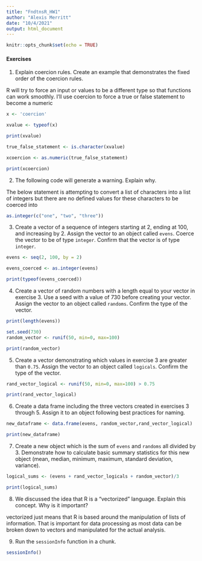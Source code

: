 ```yaml
---
title: "FndtnsR_HW1"
author: "Alexis Merritt"
date: "10/4/2021"
output: html_document
---
```


```r
knitr::opts_chunk$set(echo = TRUE)
```

#### Exercises

1.  Explain coercion rules. Create an example that demonstrates the fixed order of the coercion rules.


R will try to force an input or values to be a different type so that functions can work smoothly. I'll use coercion to force a true or false statement to become a numeric
```r
x <- 'coercion'

xvalue <- typeof(x)

print(xvalue)

true_false_statement <- is.character(xvalue)

xcoercion <- as.numeric(true_false_statement)

print(xcoercion)
```

2.  The following code will generate a warning. Explain why.

The below statement is attempting to convert a list of characters into a list of integers but there are no defined values for these characters to be coerced into

```r
as.integer(c("one", "two", "three"))
```

3.  Create a vector of a sequence of integers starting at 2, ending at 100, and increasing by 2. Assign the vector to an object called `evens`. Coerce the vector to be of type `integer`. Confirm that the vector is of type `integer`.

```r
evens <- seq(2, 100, by = 2)

evens_coerced <- as.integer(evens)

print(typeof(evens_coerced))
```

4.  Create a vector of random numbers with a length equal to your vector in exercise 3. Use a seed with a value of 730 before creating your vector. Assign the vector to an object called `randoms`. Confirm the type of the vector.

```r

print(length(evens))

set.seed(730)
random_vector <- runif(50, min=0, max=100)

print(random_vector)
```

5.  Create a vector demonstrating which values in exercise 3 are greater than `0.75`. Assign the vector to an object called `logicals`. Confirm the type of the vector.

```r

rand_vector_logical <- runif(50, min=0, max=100) > 0.75

print(rand_vector_logical)
```

6.  Create a data frame including the three vectors created in exercises 3 through 5. Assign it to an object following best practices for naming.

```r

new_dataframe <- data.frame(evens, random_vector,rand_vector_logical)

print(new_dataframe)

```

7.  Create a new object which is the sum of `evens` and `randoms` all divided by 3. Demonstrate how to calculate basic summary statistics for this new object (mean, median, minimum, maximum, standard deviation, variance).

```r

logical_sums <- (evens + rand_vector_logicals + random_vector)/3

print(logical_sums)

```

8.  We discussed the idea that R is a "vectorized" language. Explain this concept. Why is it important?

vectorized just means that R is based around the manipulation of lists of information. That is important for data processing as most data can be broken down to vectors and manipulated for the actual analysis.

9.  Run the `sessionInfo` function in a chunk.

```r
sessionInfo()
```